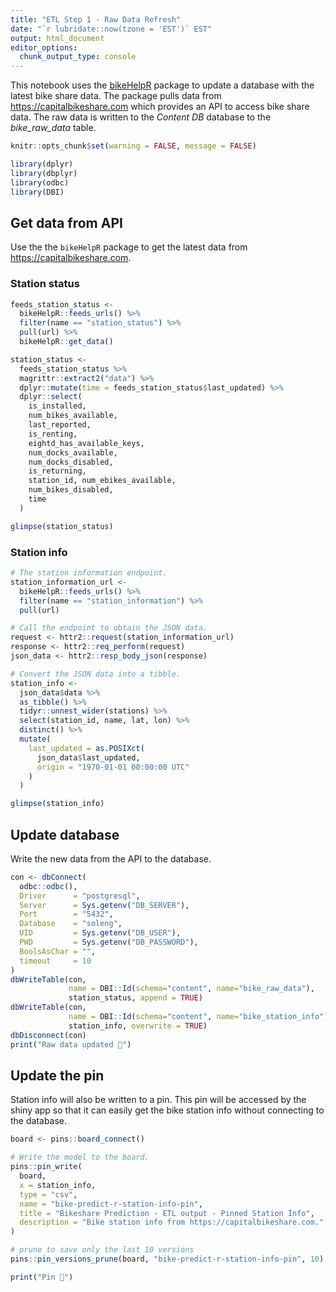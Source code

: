 ```yaml
---
title: "ETL Step 1 - Raw Data Refresh"
date: "`r lubridate::now(tzone = 'EST')` EST"
output: html_document
editor_options: 
  chunk_output_type: console
---
```


This notebook uses the [bikeHelpR](https://packagemanager.posit.co/client/#/repos/1/packages/bikeHelpR) package to update a database with the latest bike share data. The package pulls data from <https://capitalbikeshare.com> which provides an API to access bike share data. The raw data is written to the *Content DB* database to the *bike_raw_data* table.

```r
knitr::opts_chunk$set(warning = FALSE, message = FALSE) 

library(dplyr)
library(dbplyr)
library(odbc)
library(DBI)
```

## Get data from API

Use the the `bikeHelpR` package to get the latest data from <https://capitalbikeshare.com>.

### Station status

```r
feeds_station_status <- 
  bikeHelpR::feeds_urls() %>% 
  filter(name == "station_status") %>% 
  pull(url) %>% 
  bikeHelpR::get_data() 

station_status <- 
  feeds_station_status %>%
  magrittr::extract2("data") %>%
  dplyr::mutate(time = feeds_station_status$last_updated) %>%
  dplyr::select(
    is_installed, 
    num_bikes_available, 
    last_reported, 
    is_renting, 
    eightd_has_available_keys, 
    num_docks_available, 
    num_docks_disabled, 
    is_returning, 
    station_id, num_ebikes_available, 
    num_bikes_disabled, 
    time
  )

glimpse(station_status)
```

### Station info

```r
# The station information endpoint.
station_information_url <- 
  bikeHelpR::feeds_urls() %>% 
  filter(name == "station_information") %>% 
  pull(url)

# Call the endpoint to obtain the JSON data.
request <- httr2::request(station_information_url)
response <- httr2::req_perform(request)
json_data <- httr2::resp_body_json(response)

# Convert the JSON data into a tibble.
station_info <- 
  json_data$data %>%
  as_tibble() %>%
  tidyr::unnest_wider(stations) %>%
  select(station_id, name, lat, lon) %>%
  distinct() %>%
  mutate(
    last_updated = as.POSIXct(
      json_data$last_updated,
      origin = "1970-01-01 00:00:00 UTC"
    )
  )

glimpse(station_info)
```

## Update database

Write the new data from the API to the database.

```r
con <- dbConnect(
  odbc::odbc(),
  Driver      = "postgresql",
  Server      = Sys.getenv("DB_SERVER"),
  Port        = "5432",
  Database    = "soleng",
  UID         = Sys.getenv("DB_USER"),
  PWD         = Sys.getenv("DB_PASSWORD"),
  BoolsAsChar = "",
  timeout     = 10
)
dbWriteTable(con, 
             name = DBI::Id(schema="content", name="bike_raw_data"), 
             station_status, append = TRUE)
dbWriteTable(con, 
             name = DBI::Id(schema="content", name="bike_station_info"), 
             station_info, overwrite = TRUE)
dbDisconnect(con)
print("Raw data updated 🎉")
```

## Update the pin

Station info will also be written to a pin. This pin will be accessed by the shiny app so that it can easily get the bike station info without connecting to the database.

```r
board <- pins::board_connect()

# Write the model to the board.
pins::pin_write(
  board,
  x = station_info,
  type = "csv",
  name = "bike-predict-r-station-info-pin",
  title = "Bikeshare Prediction - ETL output - Pinned Station Info",
  description = "Bike station info from https://capitalbikeshare.com."
)

# prune to save only the last 10 versions
pins::pin_versions_prune(board, "bike-predict-r-station-info-pin", 10)

print("Pin 🎉")
```
